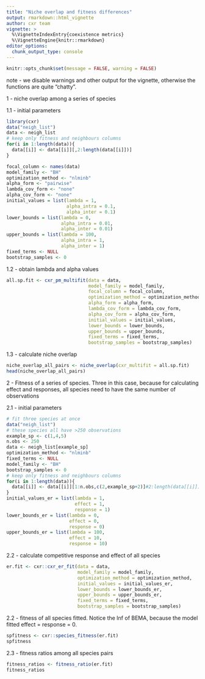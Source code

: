 ```yaml
---
title: "Niche overlap and fitness differences"
output: rmarkdown::html_vignette
author: cxr team
vignette: >
  %\VignetteIndexEntry{coexistence metrics}
  %\VignetteEngine{knitr::rmarkdown}
editor_options: 
  chunk_output_type: console
---
```


```r
knitr::opts_chunk$set(message = FALSE, warning = FALSE)
```

note - we disable warnings and other output for the vignette, otherwise the functions are quite "chatty".

1 - niche overlap among a series of species

1.1 - initial parameters

```r
library(cxr)
data("neigh_list")
data <- neigh_list
# keep only fitness and neighbours columns
for(i in 1:length(data)){
  data[[i]] <- data[[i]][,2:length(data[[i]])]
}

focal_column <- names(data)
model_family <- "BH"
optimization_method <- "nlminb"
alpha_form <- "pairwise"
lambda_cov_form <- "none"
alpha_cov_form <- "none"
initial_values = list(lambda = 1,
                      alpha_intra = 0.1,
                      alpha_inter = 0.1)
lower_bounds = list(lambda = 0,
                    alpha_intra = 0.01,
                    alpha_inter = 0.01)
upper_bounds = list(lambda = 100,
                    alpha_intra = 1,
                    alpha_inter = 1)
fixed_terms <- NULL
bootstrap_samples <- 0
```

1.2 - obtain lambda and alpha values

```r
all.sp.fit <- cxr_pm_multifit(data = data,
                              model_family = model_family,
                              focal_column = focal_column,
                              optimization_method = optimization_method,
                              alpha_form = alpha_form,
                              lambda_cov_form = lambda_cov_form,
                              alpha_cov_form = alpha_cov_form,
                              initial_values = initial_values,
                              lower_bounds = lower_bounds,
                              upper_bounds = upper_bounds,
                              fixed_terms = fixed_terms,
                              bootstrap_samples = bootstrap_samples)

```

1.3 - calculate niche overlap

```r
niche_overlap_all_pairs <- niche_overlap(cxr_multifit = all.sp.fit)
head(niche_overlap_all_pairs)
```

2 - Fitness of a series of species.
Three in this case, because for calculating effect and responses, all species need to have the same number of observations

2.1 - initial parameters

```r
# fit three species at once
data("neigh_list")
# these species all have >250 observations
example_sp <- c(1,4,5)
n.obs <- 250
data <- neigh_list[example_sp]
optimization_method <- "nlminb"
fixed_terms <- NULL
model_family <- "BH"
bootstrap_samples <- 0
# keep only fitness and neighbours columns
for(i in 1:length(data)){
  data[[i]] <- data[[i]][1:n.obs,c(2,example_sp+2)]#2:length(data[[i]])]
}
initial_values_er = list(lambda = 1, 
                         effect = 1, 
                         response = 1)
lower_bounds_er = list(lambda = 0, 
                       effect = 0, 
                       response = 0)
upper_bounds_er = list(lambda = 100, 
                       effect = 10, 
                       response = 10)
```

2.2 - calculate competitive response and effect of all species

```r
er.fit <- cxr::cxr_er_fit(data = data,
                          model_family = model_family,
                          optimization_method = optimization_method,
                          initial_values = initial_values_er,
                          lower_bounds = lower_bounds_er,
                          upper_bounds = upper_bounds_er,
                          fixed_terms = fixed_terms,
                          bootstrap_samples = bootstrap_samples)
```

2.2 - fitness of all species fitted. Notice the Inf of BEMA, because the model fitted effect = response = 0.

```r
spfitness <- cxr::species_fitness(er.fit)
spfitness
```

2.3 - fitness ratios among all species pairs

```r
fitness_ratios <- fitness_ratio(er.fit)
fitness_ratios
```

